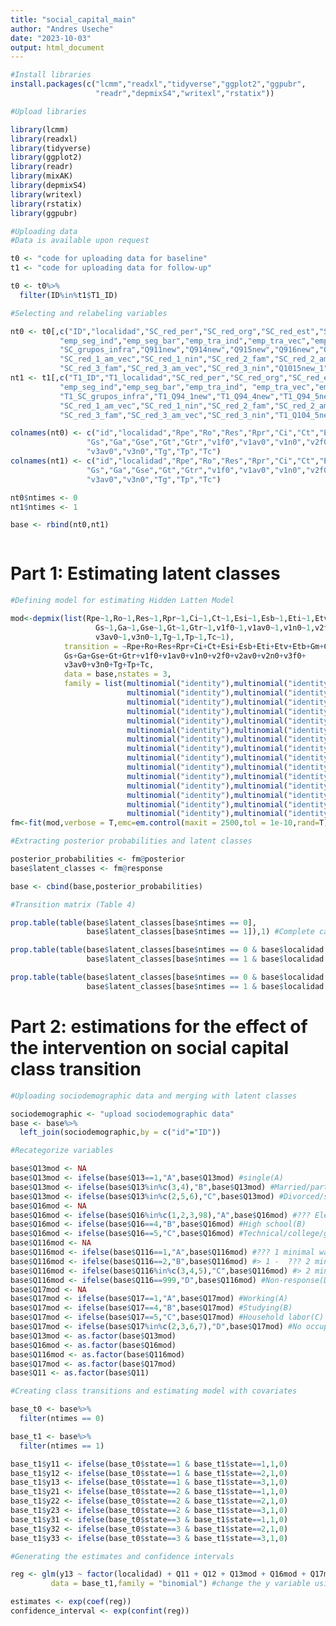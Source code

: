 ---
title: "social_capital_main"
author: "Andres Useche"
date: "2023-10-03"
output: html_document
---

```{r setup, include=FALSE}
#Install libraries
install.packages(c("lcmm","readxl","tidyverse","ggplot2","ggpubr",
                   "readr","depmixS4","writexl","rstatix"))
```

```{r setup, include=FALSE}
#Upload libraries

library(lcmm)
library(readxl)
library(tidyverse)
library(ggplot2)
library(readr)
library(mixAK)
library(depmixS4)
library(writexl)
library(rstatix)
library(ggpubr)
```

```{r pressure, echo=FALSE}
#Uploading data
#Data is available upon request

t0 <- "code for uploading data for baseline"
t1 <- "code for uploading data for follow-up"

t0 <- t0%>%
  filter(ID%in%t1$T1_ID)

```

```{r}
#Selecting and relabeling variables

nt0 <- t0[,c("ID","localidad","SC_red_per","SC_red_org","SC_red_est","SC_red_pri","Q106new_1","Q107new_1",
           "emp_seg_ind","emp_seg_bar","emp_tra_ind","emp_tra_vec","emp_tra_bar","SC_grupo",
           "SC_grupos_infra","Q911new","Q914new","Q915new","Q916new","Q917new","SC_red_1_fam",
           "SC_red_1_am_vec","SC_red_1_nin","SC_red_2_fam","SC_red_2_am_vec","SC_red_2_nin",
           "SC_red_3_fam","SC_red_3_am_vec","SC_red_3_nin","Q1015new_1","Q1016new_1","Q1017new_1")]
nt1 <- t1[,c("T1_ID","T1_localidad","SC_red_per","SC_red_org","SC_red_est","SC_red_pri","T1_Q109new_1","T1_Q110new_1",
           "emp_seg_ind","emp_seg_bar","emp_tra_ind", "emp_tra_vec","emp_tra_bar","T1_SC_grupo",
           "T1_SC_grupos_infra","T1_Q94_1new","T1_Q94_4new","T1_Q94_5new","T1_Q94_6new","T1_Q94_7new","SC_red_1_fam",
           "SC_red_1_am_vec","SC_red_1_nin","SC_red_2_fam","SC_red_2_am_vec","SC_red_2_nin",
           "SC_red_3_fam","SC_red_3_am_vec","SC_red_3_nin","T1_Q104_5new_1","T1_Q104_6new_1","T1_Q104_7new_1")]

colnames(nt0) <- c("id","localidad","Rpe","Ro","Res","Rpr","Ci","Ct","Esi","Esb","Eti","Etv","Etb","Gm","Gi",
                 "Gs","Ga","Gse","Gt","Gtr","v1f0","v1av0","v1n0","v2f0","v2av0","v2n0","v3f0",
                 "v3av0","v3n0","Tg","Tp","Tc")
colnames(nt1) <- c("id","localidad","Rpe","Ro","Res","Rpr","Ci","Ct","Esi","Esb","Eti","Etv","Etb","Gm","Gi",
                 "Gs","Ga","Gse","Gt","Gtr","v1f0","v1av0","v1n0","v2f0","v2av0","v2n0","v3f0",
                 "v3av0","v3n0","Tg","Tp","Tc")

nt0$ntimes <- 0
nt1$ntimes <- 1

base <- rbind(nt0,nt1)
```

```{r}

```


# Part 1: Estimating latent classes

```{r}
#Defining model for estimating Hidden Latten Model

mod<-depmix(list(Rpe~1,Ro~1,Res~1,Rpr~1,Ci~1,Ct~1,Esi~1,Esb~1,Eti~1,Etv~1,Etb~1,Gm~1,Gi~1,
                   Gs~1,Ga~1,Gse~1,Gt~1,Gtr~1,v1f0~1,v1av0~1,v1n0~1,v2f0~1,v2av0~1,v2n0~1,v3f0~1,
                   v3av0~1,v3n0~1,Tg~1,Tp~1,Tc~1),
            transition = ~Rpe+Ro+Res+Rpr+Ci+Ct+Esi+Esb+Eti+Etv+Etb+Gm+Gi+
            Gs+Ga+Gse+Gt+Gtr+v1f0+v1av0+v1n0+v2f0+v2av0+v2n0+v3f0+
            v3av0+v3n0+Tg+Tp+Tc,
            data = base,nstates = 3,
            family = list(multinomial("identity"),multinomial("identity"),
                          multinomial("identity"),multinomial("identity"),
                          multinomial("identity"),multinomial("identity"),
                          multinomial("identity"),multinomial("identity"),
                          multinomial("identity"),multinomial("identity"),
                          multinomial("identity"),multinomial("identity"),
                          multinomial("identity"),multinomial("identity"),
                          multinomial("identity"),multinomial("identity"),
                          multinomial("identity"),multinomial("identity"),
                          multinomial("identity"),multinomial("identity"),
                          multinomial("identity"),multinomial("identity"),
                          multinomial("identity"),multinomial("identity"),
                          multinomial("identity"),multinomial("identity"),
                          multinomial("identity"),multinomial("identity"),
                          multinomial("identity"),multinomial("identity")))
fm<-fit(mod,verbose = T,emc=em.control(maxit = 2500,tol = 1e-10,rand=T))

```

```{r}
#Extracting posterior probabilities and latent classes

posterior_probabilities <- fm@posterior
base$latent_classes <- fm@response

base <- cbind(base,posterior_probabilities)

```

```{r}
#Transition matrix (Table 4)

prop.table(table(base$latent_classes[base$ntimes == 0],
                 base$latent_classes[base$ntimes == 1]),1) #Complete cases

prop.table(table(base$latent_classes[base$ntimes == 0 & base$localidad == "Ciudad Bolivar"],
                 base$latent_classes[base$ntimes == 1 & base$localidad == "Ciudad Bolivar"]),1) #Intervention group

prop.table(table(base$latent_classes[base$ntimes == 0 & base$localidad == "San Cristobal"],
                 base$latent_classes[base$ntimes == 1 & base$localidad == "San Cristobal"]),1) #Control group
```


# Part 2: estimations for the effect of the intervention on social capital class transition

```{r}
#Uploading sociodemographic data and merging with latent classes

sociodemographic <- "upload sociodemographic data"
base <- base%>%
  left_join(sociodemographic,by = c("id"="ID"))

```

```{r}
#Recategorize variables

base$Q13mod <- NA
base$Q13mod <- ifelse(base$Q13==1,"A",base$Q13mod) #single(A)
base$Q13mod <- ifelse(base$Q13%in%c(3,4),"B",base$Q13mod) #Married/partnered(B)
base$Q13mod <- ifelse(base$Q13%in%c(2,5,6),"C",base$Q13mod) #Divorced/separated/widow (C)
base$Q16mod <- NA
base$Q16mod <- ifelse(base$Q16%in%c(1,2,3,98),"A",base$Q16mod) #??? Elementary(A)
base$Q16mod <- ifelse(base$Q16==4,"B",base$Q16mod) #High school(B)
base$Q16mod <- ifelse(base$Q16==5,"C",base$Q16mod) #Technical/college/graduate(C)
base$Q116mod <- NA
base$Q116mod <- ifelse(base$Q116==1,"A",base$Q116mod) #??? 1 minimal wage ($280 USD)(A)
base$Q116mod <- ifelse(base$Q116==2,"B",base$Q116mod) #> 1 -  ??? 2 minimal wages ($281-$1,120USD)(B)
base$Q116mod <- ifelse(base$Q116%in%c(3,4,5),"C",base$Q116mod) #> 2 minimal wages (>$1,120 USD)(C)
base$Q116mod <- ifelse(base$Q116==999,"D",base$Q116mod) #Non-response(D)
base$Q17mod <- NA
base$Q17mod <- ifelse(base$Q17==1,"A",base$Q17mod) #Working(A)
base$Q17mod <- ifelse(base$Q17==4,"B",base$Q17mod) #Studying(B)
base$Q17mod <- ifelse(base$Q17==5,"C",base$Q17mod) #Household labor(C)
base$Q17mod <- ifelse(base$Q17%in%c(2,3,6,7),"D",base$Q17mod) #No occupation(D)
base$Q13mod <- as.factor(base$Q13mod)
base$Q16mod <- as.factor(base$Q16mod)
base$Q116mod <- as.factor(base$Q116mod)
base$Q17mod <- as.factor(base$Q17mod)
base$Q11 <- as.factor(base$Q11)

```

```{r}
#Creating class transitions and estimating model with covariates

base_t0 <- base%>%
  filter(ntimes == 0)

base_t1 <- base%>%
  filter(ntimes == 1)

base_t1$y11 <- ifelse(base_t0$state==1 & base_t1$state==1,1,0)
base_t1$y12 <- ifelse(base_t0$state==1 & base_t1$state==2,1,0)
base_t1$y13 <- ifelse(base_t0$state==1 & base_t1$state==3,1,0)
base_t1$y21 <- ifelse(base_t0$state==2 & base_t1$state==1,1,0)
base_t1$y22 <- ifelse(base_t0$state==2 & base_t1$state==2,1,0)
base_t1$y23 <- ifelse(base_t0$state==2 & base_t1$state==3,1,0)
base_t1$y31 <- ifelse(base_t0$state==3 & base_t1$state==1,1,0)
base_t1$y32 <- ifelse(base_t0$state==3 & base_t1$state==2,1,0)
base_t1$y33 <- ifelse(base_t0$state==3 & base_t1$state==3,1,0)

```

```{r}
#Generating the estimates and confidence intervals

reg <- glm(y13 ~ factor(localidad) + Q11 + Q12 + Q13mod + Q16mod + Q17mod,
         data = base_t1,family = "binomial") #change the y variable using the ones created in last chunk

estimates <- exp(coef(reg))
confidence_interval <- exp(confint(reg))

```

